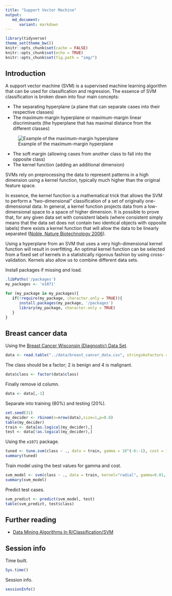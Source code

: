 ```yaml
---
title: "Support Vector Machine"
output:
   md_document:
      variant: markdown
---
```


```r
library(tidyverse)
theme_set(theme_bw())
knitr::opts_chunk$set(cache = FALSE)
knitr::opts_chunk$set(echo = TRUE)
knitr::opts_chunk$set(fig.path = "img/")
```

## Introduction

A support vector machine (SVM) is a supervised machine learning algorithm that can be used for classification and regression. The essence of SVM classification is broken down into four main concepts:

* The separating hyperplane (a plane that can separate cases into their respective classes)
* The maximum-margin hyperplane or maximum-margin linear discriminants (the hyperplane that has maximal distance from the different classes)

![Example of the maximum-margin hyperplane](img/SVM_Example_of_Hyperplanes.png)

* The soft margin (allowing cases from another class to fall into the opposite class)
* The kernel function (adding an additional dimension)

SVMs rely on preprocessing the data to represent patterns in a high dimension using a kernel function, typically much higher than the original feature space.

In essence, the kernel function is a mathematical trick that allows the SVM to perform a "two-dimensional" classification of a set of originally one-dimensional data. In general, a kernel function projects data from a low-dimensional space to a space of higher dimension. It is possible to prove that, for any given data set with consistent labels (where consistent simply means that the data set does not contain two identical objects with opposite labels) there exists a kernel function that will allow the data to be linearly separated ([Noble, Nature Biotechnology 2006](https://www.ncbi.nlm.nih.gov/pubmed/17160063)).

Using a hyperplane from an SVM that uses a very high-dimensional kernel function will result in overfitting. An optimal kernel function can be selected from a fixed set of kernels in a statistically rigorous fashion by using cross-validation. Kernels also allow us to combine different data sets.

Install packages if missing and load.

```r
.libPaths('/packages')
my_packages <- 'e1071'

for (my_package in my_packages){
   if(!require(my_package, character.only = TRUE)){
      install.packages(my_package, '/packages')
      library(my_package, character.only = TRUE)
   }
}
```

## Breast cancer data

Using the [Breast Cancer Wisconsin (Diagnostic) Data Set](http://archive.ics.uci.edu/ml/datasets/Breast+Cancer+Wisconsin+(Diagnostic)).

```r
data <- read.table("../data/breast_cancer_data.csv", stringsAsFactors = FALSE, sep = ',', header = TRUE)
```

The class should be a factor; 2 is benign and 4 is malignant.

```r
data$class <- factor(data$class)
```

Finally remove id column.

```r
data <- data[,-1]
```

Separate into training (80%) and testing (20%).

```r
set.seed(31)
my_decider <- rbinom(n=nrow(data),size=1,p=0.8)
table(my_decider)
train <- data[as.logical(my_decider),]
test <- data[!as.logical(my_decider),]
```

Using the `e1071` package.

```r
tuned <- tune.svm(class ~ ., data = train, gamma = 10^(-6:-1), cost = 10^(-1:1))
summary(tuned)
```

Train model using the best values for gamma and cost.

```r
svm_model <- svm(class ~ ., data = train, kernel="radial", gamma=0.01, cost=1)
summary(svm_model)
```

Predict test cases.

```r
svm_predict <- predict(svm_model, test)
table(svm_predict, test$class)
```

## Further reading

* [Data Mining Algorithms In R/Classification/SVM](https://en.wikibooks.org/wiki/Data_Mining_Algorithms_In_R/Classification/SVM)

## Session info

Time built.

```r
Sys.time()
```

Session info.

```r
sessionInfo()
```


